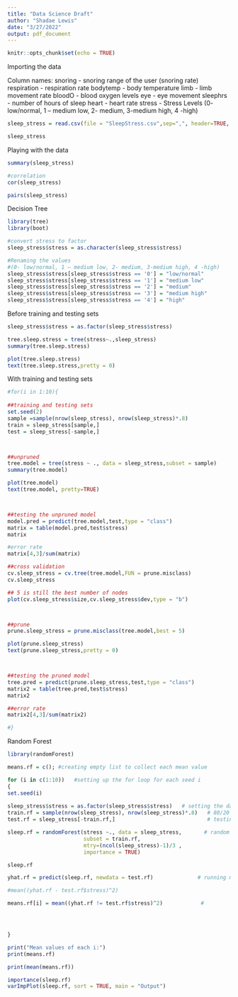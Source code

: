 ```yaml
---
title: "Data Science Draft"
author: "Shadae Lewis"
date: "3/27/2022"
output: pdf_document
---
```


```r
knitr::opts_chunk$set(echo = TRUE)
```


Importing the data

Column names:
snoring - snoring range of the user (snoring rate) 
respiration - respiration rate
bodytemp - body temperature 
limb - limb movement rate 
bloodO - blood oxygen levels
eye - eye movement
sleephrs - number of hours of sleep
heart - heart rate 
stress - Stress Levels (0- low/normal, 1 – medium low, 2- medium, 3-medium high, 4 -high)

```r


sleep_stress = read.csv(file = "SleepStress.csv",sep=",", header=TRUE, col.names = c("snoring", "respiration", "bodytemp", "limb", "bloodO", "eye","sleephrs", "heart", "stress"))

sleep_stress
```


Playing with the data

```r
summary(sleep_stress)

```

```r
#correlation
cor(sleep_stress)

pairs(sleep_stress)

```

Decision Tree

```r
library(tree)
library(boot)

#convert stress to factor
sleep_stress$stress = as.character(sleep_stress$stress)

#Renaming the values
#(0- low/normal, 1 – medium low, 2- medium, 3-medium high, 4 -high)
sleep_stress$stress[sleep_stress$stress == '0'] = "low/normal"
sleep_stress$stress[sleep_stress$stress == '1'] = "medium low"
sleep_stress$stress[sleep_stress$stress == '2'] = "medium"
sleep_stress$stress[sleep_stress$stress == '3'] = "medium high"
sleep_stress$stress[sleep_stress$stress == '4'] = "high"

```


Before training and testing sets
```r
sleep_stress$stress = as.factor(sleep_stress$stress)

tree.sleep.stress = tree(stress~.,sleep_stress)
summary(tree.sleep.stress)

plot(tree.sleep.stress)
text(tree.sleep.stress,pretty = 0)

```


With training and testing sets
```r

#for(i in 1:10){
  
##training and testing sets
set.seed(2)
sample =sample(nrow(sleep_stress), nrow(sleep_stress)*.8)
train = sleep_stress[sample,]
test = sleep_stress[-sample,]



##unpruned
tree.model = tree(stress ~ ., data = sleep_stress,subset = sample)
summary(tree.model)

plot(tree.model)
text(tree.model, pretty=TRUE)



##testing the unpruned model
model.pred = predict(tree.model,test,type = "class")
matrix = table(model.pred,test$stress)
matrix

#error rate 
matrix[4,3]/sum(matrix)

```

```r

##cross validation 
cv.sleep_stress = cv.tree(tree.model,FUN = prune.misclass)
cv.sleep_stress

## 5 is still the best number of nodes
plot(cv.sleep_stress$size,cv.sleep_stress$dev,type = "b")



##prune
prune.sleep_stress = prune.misclass(tree.model,best = 5)

plot(prune.sleep_stress)
text(prune.sleep_stress,pretty = 0)



##testing the pruned model
tree.pred = predict(prune.sleep_stress,test,type = "class")
matrix2 = table(tree.pred,test$stress)
matrix2

##error rate 
matrix2[4,3]/sum(matrix2)

#}
```
Random Forest

```r

library(randomForest)

means.rf = c(); #creating empty list to collect each mean value

for (i in c(1:10))   #setting up the for loop for each seed i 
{
set.seed(i)        
  
sleep_stress$stress = as.factor(sleep_stress$stress)   # setting the data response as a factor
train.rf = sample(nrow(sleep_stress), nrow(sleep_stress)*.8)   # 80/20 training and testing set
test.rf = sleep_stress[-train.rf,]                             # testing set

sleep.rf = randomForest(stress ~., data = sleep_stress,       # random forest model w/ training data
                        subset = train.rf,
                        mtry=(ncol(sleep_stress)-1)/3 ,  
                        importance = TRUE)

sleep.rf

yhat.rf = predict(sleep.rf, newdata = test.rf)              # running model w/ test data

#mean((yhat.rf - test.rf$stress)^2) 

means.rf[i] = mean((yhat.rf != test.rf$stress)^2)            # 




}

print("Mean values of each i:")
print(means.rf)

print(mean(means.rf))

importance(sleep.rf)
varImpPlot(sleep.rf, sort = TRUE, main = "Output")

```